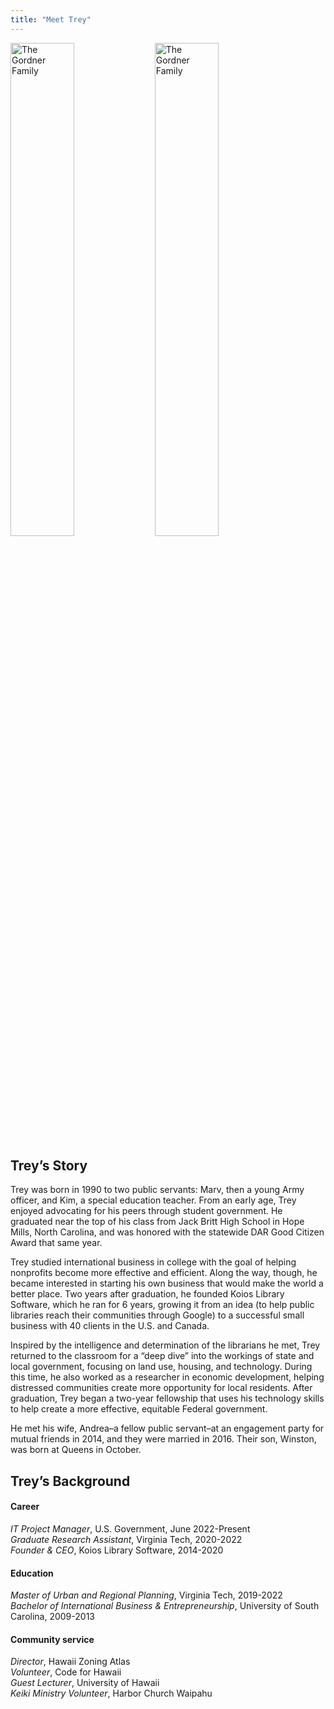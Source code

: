 ```yaml
---
title: "Meet Trey"
---
```

<img src = "trey_at_work.jpg" alt = "The Gordner Family" width = "45%"
height = "45%"> 
<img src = "gordner_family_2.jpg" alt = "The Gordner Family" width = "45%" height = "45%">

## Trey's Story
Trey was born in 1990 to two public servants: Marv, then a young Army officer, and Kim, a special education teacher. From an early age, Trey enjoyed advocating for his peers through student government. He graduated near the top of his class from Jack Britt High School in Hope Mills, North Carolina, and was honored with the statewide DAR Good Citizen Award that same year.

Trey studied international business in college with the goal of helping nonprofits become more effective and efficient. Along the way, though, he became interested in starting his own business that would make the world a better place. Two years after graduation, he founded Koios Library Software, which he ran for 6 years, growing it from an idea (to help public libraries reach their communities through Google) to a successful small business with 40 clients in the U.S. and Canada.

Inspired by the intelligence and determination of the librarians he met, Trey returned to the classroom for a "deep dive" into the workings of state and local government, focusing on land use, housing, and technology. During this time, he also worked as a researcher in economic development, helping distressed communities create more opportunity for local residents. After graduation, Trey began a two-year fellowship that uses his technology skills to help create a more effective, equitable Federal government.

He met his wife, Andrea--a fellow public servant--at an engagement party for mutual friends in 2014, and they were married in 2016. Their son, Winston, was born at Queens in October.

## Trey's Background

#### Career
_IT Project Manager_, U.S. Government, June 2022-Present  
_Graduate Research Assistant_, Virginia Tech, 2020-2022  
_Founder & CEO_, Koios Library Software, 2014-2020  

#### Education
_Master of Urban and Regional Planning_, Virginia Tech, 2019-2022  
_Bachelor of International Business & Entrepreneurship_, University of South Carolina, 2009-2013  

#### Community service
_Director_, Hawaii Zoning Atlas  
_Volunteer_, Code for Hawaii  
_Guest Lecturer_, University of Hawaii  
_Keiki Ministry Volunteer_, Harbor Church Waipahu  
